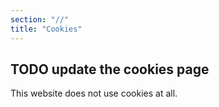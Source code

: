 ---
section: "//"
title: "Cookies"
---

## TODO update the cookies page

This website does not use cookies at all.
